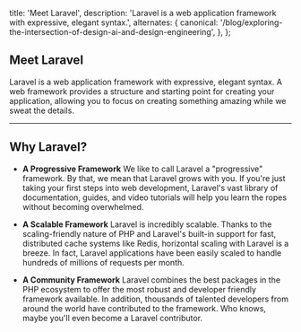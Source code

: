   title: 'Meet Laravel',
  description:
    'Laravel is a web application framework with expressive, elegant syntax.',
  alternates: {
    canonical: '/blog/exploring-the-intersection-of-design-ai-and-design-engineering',
  },
};

<Cover
  src="https://flatirons.com/static/2098929c605009f7d9ffbf212ea17c30/537f5/The-Unofficial-Guide-to-React-Native-3.webp"
  alt="Image from Google - from Google.com"
  caption="Laravel.com"
/>

## Meet Laravel

Laravel is a web application framework with expressive, elegant syntax. A web framework provides a structure and starting point for creating your application, allowing you to focus on creating something amazing while we sweat the details.

---

## Why Laravel?

- **A Progressive Framework**
We like to call Laravel a "progressive" framework. By that, we mean that Laravel grows with you. If you're just taking your first steps into web development, Laravel's vast library of documentation, guides, and video tutorials will help you learn the ropes without becoming overwhelmed.

- **A Scalable Framework**
Laravel is incredibly scalable. Thanks to the scaling-friendly nature of PHP and Laravel's built-in support for fast, distributed cache systems like Redis, horizontal scaling with Laravel is a breeze. In fact, Laravel applications have been easily scaled to handle hundreds of millions of requests per month.

- **A Community Framework**
Laravel combines the best packages in the PHP ecosystem to offer the most robust and developer friendly framework available. In addition, thousands of talented developers from around the world have contributed to the framework. Who knows, maybe you'll even become a Laravel contributor.
